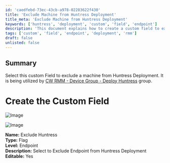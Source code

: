 ```yaml
---
id: 'caedfebd-73ec-43cb-a978-02283622f430'
title: 'Exclude Machine from Huntress Deployment'
title_meta: 'Exclude Machine from Huntress Deployment'
keywords: ['huntress', 'deployment', 'custom', 'field', 'endpoint']
description: 'This document explains how to create a custom field to exclude a machine from Huntress Deployment, specifically utilized by the ConnectWise RMM Device Group for deploying Huntress. It includes images and detailed instructions for setting up the custom field as a flag at the endpoint level.'
tags: ['custom', 'field', 'endpoint', 'deployment', 'rmm']
draft: false
unlisted: false
---
```

## Summary

Select this custom Field to exclude a machine from Huntress Deployment. It is being utilized by [CW RMM - Device Group - Deploy Huntress](https://proval.itglue.com/DOC-5078775-15302736) group.

# Create the Custom Field

![Image](../../../static/img/Exclude-Huntress-Deployment/image_1.png)

![Image](../../../static/img/Exclude-Huntress-Deployment/image_2.png)

**Name:** Exclude Huntress  
**Type:** Flag  
**Level:** Endpoint  
**Description:** Select to Exclude Endpoint from Huntress Deployment  
**Editable:** Yes  











